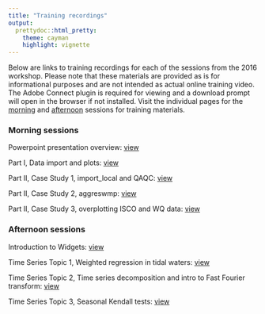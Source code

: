 ```yaml
---
title: "Training recordings"
output: 
  prettydoc::html_pretty:
    theme: cayman
    highlight: vignette
---
```


Below are links to training recordings for each of the sessions from the 2016 workshop. Please note that these materials are provided as is for informational purposes and are not intended as actual online training video. The Adobe Connect plugin is required for viewing and a download prompt will open in the browser if not installed. Visit the individual pages for the <a href="http://swmprats.net/2016-workshop/morning" target="_parent">morning</a> and <a href="http://swmprats.net/2016-workshop/afternoon" target="_parent">afternoon</a> sessions for training materials. 

### Morning sessions

Powerpoint presentation overview: <a href="http://noaacsc.adobeconnect.com/p5cjjt7wihc/" target="_parent">view</a>

Part I, Data import and plots: <a href="http://noaacsc.adobeconnect.com/pzv7tc4ith/" target="_parent">view</a> 

Part II, Case Study 1, import_local and QAQC: <a href="http://noaacsc.adobeconnect.com/p646wiqgco6/" target="_parent">view</a>

Part II, Case Study 2, aggreswmp: <a href="http://noaacsc.adobeconnect.com/p80lrhvocsd/" target="_parent">view</a>

Part II, Case Study 3, overplotting ISCO and WQ data:  <a href="http://noaacsc.adobeconnect.com/p7vzvdru3c6/" target="_parent">view</a>

### Afternoon sessions

Introduction to Widgets: <a href="http://noaacsc.adobeconnect.com/p97hu4wqkdh/" target="_parent">view</a>

Time Series Topic 1, Weighted regression in tidal waters: <a href="http://noaacsc.adobeconnect.com/p1wtzfozt8s/" target="_parent">view</a>

Time Series Topic 2, Time series decomposition and intro to Fast Fourier transform: <a href="http://noaacsc.adobeconnect.com/p75esv5sl55/" target="_parent">view</a>

Time Series Topic 3, Seasonal Kendall tests: <a href="http://noaacsc.adobeconnect.com/p95q1670ykn/" target="_parent">view</a>

